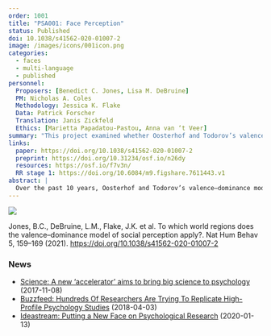 ```yaml
---
order: 1001
title: "PSA001: Face Perception"
status: Published
doi: 10.1038/s41562-020-01007-2
image: /images/icons/001icon.png
categories:
  - faces
  - multi-language
  - published
personnel:
  Proposers: [Benedict C. Jones, Lisa M. DeBruine]
  PM: Nicholas A. Coles
  Methodology: Jessica K. Flake
  Data: Patrick Forscher
  Translation: Janis Zickfeld
  Ethics: [Marietta Papadatou-Pastou, Anna van ‘t Veer]
summary: "This project examined whether Oosterhof and Todorov’s valence-dominance model of face-perception generalized cross-culturally."
links:
  paper: https://doi.org/10.1038/s41562-020-01007-2
  preprint: https://doi.org/10.31234/osf.io/n26dy
  resources: https://osf.io/f7v3n/
  RR stage 1: https://doi.org/10.6084/m9.figshare.7611443.v1
abstract: |
  Over the past 10 years, Oosterhof and Todorov’s valence–dominance model has emerged as the most prominent account of how people evaluate faces on social dimensions. In this model, two dimensions (valence and dominance) underpin social judgements of faces. Because this model has primarily been developed and tested in Western regions, it is unclear whether these findings apply to other regions. We addressed this question by replicating Oosterhof and Todorov’s methodology across 11 world regions, 41 countries and 11,570 participants. When we used Oosterhof and Todorov’s original analysis strategy, the valence–dominance model generalized across regions. When we used an alternative methodology to allow for correlated dimensions, we observed much less generalization. Collectively, these results suggest that, while the valence–dominance model generalizes very well across regions when dimensions are forced to be orthogonal, regional differences are revealed when we use different extraction methods and correlate and rotate the dimension reduction solution.
---
```


![](/images/ashland-psa.webp){alt-text="Grid of 9 faces, all wearing PSA t-shirts"}

Jones, B.C., DeBruine, L.M., Flake, J.K. et al. To which world regions does the valence–dominance model of social perception apply?. Nat Hum Behav 5, 159–169 (2021). <https://doi.org/10.1038/s41562-020-01007-2>

### News

- [Science: A new ‘accelerator' aims to bring big science to psychology](http://www.sciencemag.org/news/2017/11/new-accelerator-aims-bring-big-science-psychology) (2017-11-08)
- [Buzzfeed: Hundreds Of Researchers Are Trying To Replicate High-Profile Psychology Studies](https://www.buzzfeednews.com/article/stephaniemlee/psychology-science-accelerator-replication#.up37Yy0xj) (2018-04-03)
- [Ideastream: Putting a New Face on Psychological Research](https://www.ideastream.org/news/health-science/2020-01-13/exploradio-putting-a-new-face-on-psychological-research) (2020-01-13)

